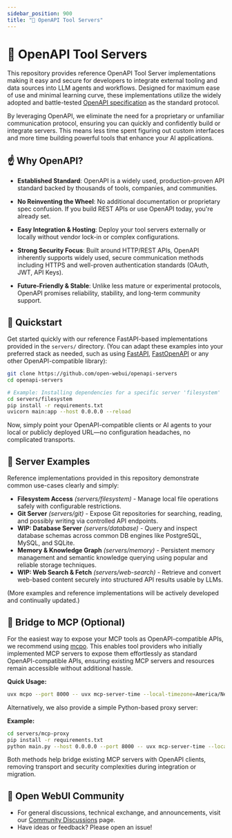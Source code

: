 ```yaml
---
sidebar_position: 900
title: "🔨 OpenAPI Tool Servers"
---
```




<TopBanners />

# 🌟 OpenAPI Tool Servers

This repository provides reference OpenAPI Tool Server implementations making it easy and secure for developers to integrate external tooling and data sources into LLM agents and workflows. Designed for maximum ease of use and minimal learning curve, these implementations utilize the widely adopted and battle-tested [OpenAPI specification](https://www.openapis.org/) as the standard protocol.

By leveraging OpenAPI, we eliminate the need for a proprietary or unfamiliar communication protocol, ensuring you can quickly and confidently build or integrate servers. This means less time spent figuring out custom interfaces and more time building powerful tools that enhance your AI applications.

## ☝️ Why OpenAPI?

- **Established Standard**: OpenAPI is a widely used, production-proven API standard backed by thousands of tools, companies, and communities.

- **No Reinventing the Wheel**: No additional documentation or proprietary spec confusion. If you build REST APIs or use OpenAPI today, you're already set.

- **Easy Integration & Hosting**: Deploy your tool servers externally or locally without vendor lock-in or complex configurations.

- **Strong Security Focus**: Built around HTTP/REST APIs, OpenAPI inherently supports widely used, secure communication methods including HTTPS and well-proven authentication standards (OAuth, JWT, API Keys).

- **Future-Friendly & Stable**: Unlike less mature or experimental protocols, OpenAPI promises reliability, stability, and long-term community support.

## 🚀 Quickstart

Get started quickly with our reference FastAPI-based implementations provided in the `servers/` directory. (You can adapt these examples into your preferred stack as needed, such as using [FastAPI](https://fastapi.tiangolo.com/), [FastOpenAPI](https://github.com/mr-fatalyst/fastopenapi) or any other OpenAPI-compatible library):

```bash
git clone https://github.com/open-webui/openapi-servers
cd openapi-servers

# Example: Installing dependencies for a specific server 'filesystem'
cd servers/filesystem
pip install -r requirements.txt
uvicorn main:app --host 0.0.0.0 --reload
```

Now, simply point your OpenAPI-compatible clients or AI agents to your local or publicly deployed URL—no configuration headaches, no complicated transports.

## 📂 Server Examples

Reference implementations provided in this repository demonstrate common use-cases clearly and simply:

- **Filesystem Access** _(servers/filesystem)_ - Manage local file operations safely with configurable restrictions.
- **Git Server** _(servers/git)_ - Expose Git repositories for searching, reading, and possibly writing via controlled API endpoints.
- **WIP: Database Server** _(servers/database)_ - Query and inspect database schemas across common DB engines like PostgreSQL, MySQL, and SQLite.
- **Memory & Knowledge Graph** _(servers/memory)_ - Persistent memory management and semantic knowledge querying using popular and reliable storage techniques.
- **WIP: Web Search & Fetch** _(servers/web-search)_ - Retrieve and convert web-based content securely into structured API results usable by LLMs.

(More examples and reference implementations will be actively developed and continually updated.)

## 🔌 Bridge to MCP (Optional)

For the easiest way to expose your MCP tools as OpenAPI-compatible APIs, we recommend using [mcpo](https://github.com/open-webui/mcpo). This enables tool providers who initially implemented MCP servers to expose them effortlessly as standard OpenAPI-compatible APIs, ensuring existing MCP servers and resources remain accessible without additional hassle.

**Quick Usage:**
```bash
uvx mcpo --port 8000 -- uvx mcp-server-time --local-timezone=America/New_York
```

Alternatively, we also provide a simple Python-based proxy server:

**Example:**
```bash
cd servers/mcp-proxy
pip install -r requirements.txt
python main.py --host 0.0.0.0 --port 8000 -- uvx mcp-server-time --local-timezone=America/New_York
```

Both methods help bridge existing MCP servers with OpenAPI clients, removing transport and security complexities during integration or migration.



## 🌱 Open WebUI Community  

- For general discussions, technical exchange, and announcements, visit our [Community Discussions](https://github.com/open-webui/openapi-servers/discussions) page.
- Have ideas or feedback? Please open an issue!
